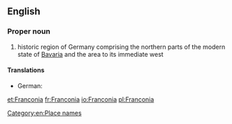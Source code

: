 ==English==
{{wikipedia}}

===Proper noun===
{{en-proper noun}}

# historic region of Germany comprising the northern parts of the modern state of [[Bavaria]] and the area to its immediate west

====Translations====
{{trans-top|region of Germany}}
* German: {{t+|de|Franken}}
{{trans-mid}}
{{trans-bottom}}

[[Category:en:Place names]]

[[et:Franconia]]
[[fr:Franconia]]
[[io:Franconia]]
[[pl:Franconia]]